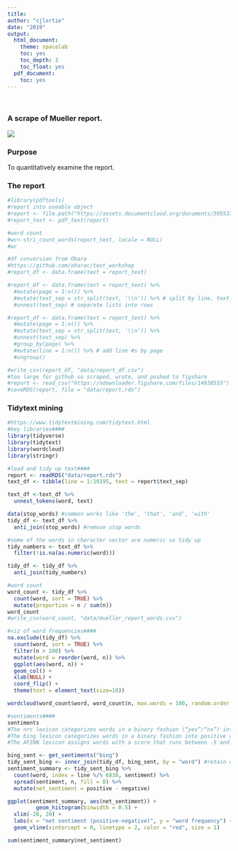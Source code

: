```yaml
---
title:
author: "cjlortie"
date: "2019"
output:
  html_document:
    theme: spacelab
    toc: yes
    toc_depth: 3
    toc_float: yes
  pdf_document:
    toc: yes
---
```

<br>  

### A scrape of Mueller report.  

![](./mr.jpeg)   

### Purpose
To quantitatively examine the report.  

### The report
```r
#library(pdftools)
#report into useable object
#report <- file.path("https://assets.documentcloud.org/documents/5955379/Redacted-Mueller-Report.pdf")
#report_text <- pdf_text(report)

#word count
#wc<-stri_count_words(report_text, locale = NULL)
#wc

#df conversion from Ohara
#https://github.com/oharac/text_workshop
#report_df <- data.frame(text = report_text) 

#report_df <- data.frame(text = report_text) %>%
  #mutate(page = 1:n()) %>%
  #mutate(text_sep = str_split(text, '\\n')) %>% # split by line, text_set=lists of lines 
  #unnest(text_sep) # separate lists into rows

#report_df <- data.frame(text = report_text) %>%
  #mutate(page = 1:n()) %>%
  #mutate(text_sep = str_split(text, '\\n')) %>%
  #unnest(text_sep) %>%
  #group_by(page) %>%
  #mutate(line = 1:n()) %>% # add line #s by page
  #ungroup()

#write_csv(report_df, "data/report_df.csv")
#too large for github so scraped, wrote, and pushed to figshare  
#report <- read_csv("https://ndownloader.figshare.com/files/14930555")
#saveRDS(report, file = "data/report.rds")

```

### Tidytext mining  
```r
#https://www.tidytextmining.com/tidytext.html
#key libraries####
library(tidyverse)
library(tidytext)
library(wordcloud)
library(stringr)

#load and tidy up text####
report <- readRDS("data/report.rds")
text_df <- tibble(line = 1:19195, text = report$text_sep)

text_df <-text_df %>%
  unnest_tokens(word, text)

data(stop_words) #common works like 'the', 'that', 'and', 'with'
tidy_df <- text_df %>%
  anti_join(stop_words) #remove stop words

#some of the words in character vector are numeric so tidy up
tidy_numbers <- text_df %>%
  filter(!is.na(as.numeric(word)))

tidy_df <- tidy_df %>%
  anti_join(tidy_numbers)

#word count
word_count <- tidy_df %>%
  count(word, sort = TRUE) %>%
  mutate(proportion = n / sum(n))
word_count
#write_csv(word_count, "data/mueller_report_words.csv")

#viz of word frequencies####
na.exclude(tidy_df) %>%
  count(word, sort = TRUE) %>%
  filter(n > 200) %>%
  mutate(word = reorder(word, n)) %>%
  ggplot(aes(word, n)) +
  geom_col() +
  xlab(NULL) +
  coord_flip() +
  theme(text = element_text(size=10))

wordcloud(word_count$word, word_count$n, max.words = 100, random.order = FALSE, scale = c(3, .7))

#sentiments####
sentiments
#The nrc lexicon categorizes words in a binary fashion (“yes”/“no”) into categories of positive, negative, anger, anticipation, disgust, fear, joy, sadness, surprise, and trust. 
#The bing lexicon categorizes words in a binary fashion into positive and negative categories. 
#The AFINN lexicon assigns words with a score that runs between -5 and 5, with negative scores indicating negative sentiment and positive scores indicating positive sentiment. 

bing_sent <- get_sentiments("bing")
tidy_sent_bing <- inner_join(tidy_df, bing_sent, by = "word") #retain only rows in both sets.
sentiment_summary <- tidy_sent_bing %>%
  count(word, index = line %/% 6838, sentiment) %>%
  spread(sentiment, n, fill = 0) %>%
  mutate(net_sentiment = positive - negative)

ggplot(sentiment_summary, aes(net_sentiment)) +
         geom_histogram(binwidth = 0.5) +
  xlim(-20, 20) +
  labs(x = "net sentiment (positive-negative)", y = "word frequency") +annotate("text", x=10, y=400, label= "net sentiment = -462") +
  geom_vline(xintercept = 0, linetype = 2, color = "red", size = 1)

sum(sentiment_summary$net_sentiment)
```

